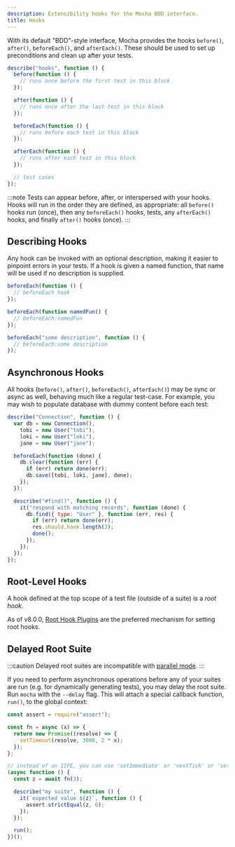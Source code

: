 ```yaml
---
description: Extensibility hooks for the Mocha BDD interface.
title: Hooks
---
```


With its default "BDD"-style interface, Mocha provides the hooks `before()`, `after()`, `beforeEach()`, and `afterEach()`.
These should be used to set up preconditions and clean up after your tests.

```js
describe("hooks", function () {
  before(function () {
    // runs once before the first test in this block
  });

  after(function () {
    // runs once after the last test in this block
  });

  beforeEach(function () {
    // runs before each test in this block
  });

  afterEach(function () {
    // runs after each test in this block
  });

  // test cases
});
```

:::note
Tests can appear before, after, or interspersed with your hooks.
Hooks will run in the order they are defined, as appropriate: all `before()` hooks run (once), then any `beforeEach()` hooks, tests, any `afterEach()` hooks, and finally `after()` hooks (once).
:::

## Describing Hooks

Any hook can be invoked with an optional description, making it easier to pinpoint errors in your tests.
If a hook is given a named function, that name will be used if no description is supplied.

```js
beforeEach(function () {
  // beforeEach hook
});

beforeEach(function namedFun() {
  // beforeEach:namedFun
});

beforeEach("some description", function () {
  // beforeEach:some description
});
```

## Asynchronous Hooks

All hooks (`before()`, `after()`, `beforeEach()`, `afterEach()`) may be sync or async as well, behaving much like a regular test-case.
For example, you may wish to populate database with dummy content before each test:

```js
describe("Connection", function () {
  var db = new Connection(),
    tobi = new User("tobi"),
    loki = new User("loki"),
    jane = new User("jane");

  beforeEach(function (done) {
    db.clear(function (err) {
      if (err) return done(err);
      db.save([tobi, loki, jane], done);
    });
  });

  describe("#find()", function () {
    it("respond with matching records", function (done) {
      db.find({ type: "User" }, function (err, res) {
        if (err) return done(err);
        res.should.have.length(3);
        done();
      });
    });
  });
});
```

## Root-Level Hooks

A hook defined at the top scope of a test file (outside of a suite) is a _root hook_.

As of v8.0.0, [Root Hook Plugins](./root-hook-plugins) are the preferred mechanism for setting root hooks.

## Delayed Root Suite

:::caution
Delayed root suites are incompatible with [parallel mode](./parallel-mode).
:::

If you need to perform asynchronous operations before any of your suites are run (e.g. for dynamically generating tests), you may delay the root suite.
Run `mocha` with the `--delay` flag.
This will attach a special callback function, `run()`, to the global context:

```js
const assert = require("assert");

const fn = async (x) => {
  return new Promise((resolve) => {
    setTimeout(resolve, 3000, 2 * x);
  });
};

// instead of an IIFE, you can use 'setImmediate' or 'nextTick' or 'setTimeout'
(async function () {
  const z = await fn(3);

  describe("my suite", function () {
    it(`expected value ${z}`, function () {
      assert.strictEqual(z, 6);
    });
  });

  run();
})();
```
